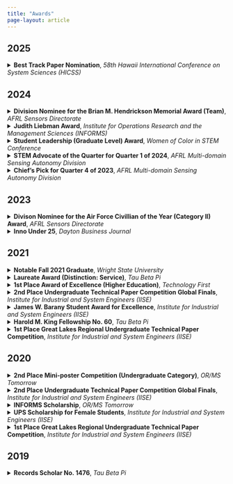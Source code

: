 ```yaml
---
title: "Awards"
page-layout: article
---
```


## 2025
<details>
  <summary><strong>Best Track Paper Nomination</strong>, <em>58th Hawaii International Conference on System Sciences (HICSS)</em></summary>
  <p>
  Nominated for the HICSS Decision Analytics and Service Science Track's best paper for "Zero-shot comparison of large language models (LLMs) reasoning abilities on long-text analogies" (19 papers nominated out of 132 accepted papers across 34 mini-tracks)
  </p>
  
  [HICSS58 Best Paper Nominations](https://docs.google.com/spreadsheets/d/1qSG3u03cW5Zv9st4hVcI5YvafGnbUr0r1i8HTLxtUGA/edit?gid=0#gid=0){.btn .btn-primary target="_blank"}
  [Read the paper](https://hdl.handle.net/10125/109034){.btn .btn-secondary target="_blank"}
  
</details>

## 2024
<details>
  <summary><strong>Division Nominee for the Brian M. Hendrickson Memorial Award (Team)</strong>, <em>AFRL Sensors Directorate</em></summary>
  <p>
  Award recognizes exceptional team research accomplishment in exploratory or advanced development and contribution of technology to the Air Force; Nominated by second-level supervisor (Division Chief) for contributions to the "Analogical Learning" team
  </p>
</details>
<details>
  <summary><strong>Judith Liebman Award</strong>, <em>Institute for Operations Research and the Management Sciences (INFORMS)</em></summary>
  <p>
  Award for student volunteers who have been "moving spirits" in their university, local chapter(s), and the Institute
  </p>
  
  [About INFORMS Judith Liebman Award](https://www.informs.org/Recognizing-Excellence/INFORMS-Prizes/Judith-Liebman-Award){.btn .btn-primary target="_blank"}
  
</details>
<details>
  <summary><strong>Student Leadership (Graduate Level) Award</strong>, <em>Women of Color in STEM Conference</em></summary>
  <p>
  Award given to a graduate student with a creative verve, accomplished academic record, & proven desire to help others succeed
  </p>
</details>
<details>
  <summary><strong>STEM Advocate of the Quarter for Quarter 1 of 2024</strong>, <em>AFRL Multi-domain Sensing Autonomy Division</em></summary>
  <p>
  Selected by second-level supervisor for involvement with TechFest Dayton, a K-12 STEM oureach expo
  </p>
</details>
<details>
  <summary><strong>Chief's Pick for Quarter 4 of 2023</strong>, <em>AFRL Multi-domain Sensing Autonomy Division</em></summary>
  <p>
  Selected by second-level supervisor for work contributions
  </p>
</details>

## 2023
<details>
  <summary><strong>Divison Nominee for the Air Force Civillian of the Year (Category II) Award</strong>, <em>AFRL Sensors Directorate</em></summary>
  <p>
  Nominated by second-level supervisor for work contributions throughout 2023; Category II corresponds to employees with equivalent rank between GS-9 and GS-11
  </p>
</details>
<details>
  <summary><strong>Inno Under 25</strong>, <em>Dayton Business Journal</em></summary>
  <p>
  Recognition of the top founders, entrepreneurs, innovators, and leaders under 25 in the Dayton ecosystem
  </p>
  
  [Dayton Business Journal Article](https://www.bizjournals.com/dayton/inno/stories/awards/2023/10/26/inno-under-25-award-winners.html?csrc=6398&utm_campaign=trueAnthemTrendingContent&utm_medium=trueAnthem&utm_source=facebook&fbclid=IwAR3vmw5ygqcaKExqzmcBwyW2xwFUZRGauStbmQllndwPR0KbtzkSh53rj3k){.btn .btn-primary target="_blank"}
  
</details>

## 2021
<details>
  <summary><strong>Notable Fall 2021 Graduate</strong>, <em>Wright State University</em></summary>
  <p>
  Featured as one of three notable students participating in Wright State University's Fall 2021 commencement ceremony
  </p>

  [Wright State University Newsroom Article](https://webapp2.wright.edu/web1/newsroom/2021/12/06/nearly-1200-students-to-graduate-at-wright-states-fall-commencement/){.btn .btn-primary target="_blank"}

</details>
<details>
  <summary><strong>Laureate Award (Distinction: Service)</strong>, <em>Tau Beta Pi</em></summary>
  <p>
  Award given annually to up to five student members who outstandingly exemplify the “spirit of liberal culture in engineering colleges” 
  </p>

  [About the Tau Beta Pi Laureate Award](https://www.tbp.org/awards.cfm?key=laureate){.btn .btn-primary target="_blank"}
  [Wright State University Newsroom Article](https://webapp2.wright.edu/web1/newsroom/2021/10/05/tau-beta-pi-trifecta/){.btn .btn-primary target="_blank"}

</details>
<details>
  <summary><strong>1st Place Award of Excellence (Higher Education)</strong>, <em>Technology First</em></summary>
  <p>
  Award given to one Dayton-area undergraduate project in the field of information technology (IT) or analytics among the three finalists
  </p>

  [Wright State University Newsroom Article](https://webapp2.wright.edu/web1/newsroom/2021/06/24/wright-state-business-students-capture-it-award-using-data-analytics-to-predict-pet-adoption/){.btn .btn-primary target="_blank"}

</details>
<details>
  <summary><strong>2nd Place Undergraduate Technical Paper Competition Global Finals</strong>, <em>Institute for Industrial and System Engineers (IISE)</em></summary>
  <p>
  Selected by a panel of judges among 10 global finalists; Co-author and presenter on project entitled "Putting a smile on redesigning: A dental facility layout problem"
  </p>
</details>
<details>
  <summary><strong>James W. Barany Student Award for Excellence</strong>, <em>Institute for Industrial and System Engineers (IISE)</em></summary>
  <p>
  Award given to a graduating senior who has brought distinction to industrial engineering at their institution
  </p>

  [Wright State University Newsroom Article](https://webapp2.wright.edu/web1/newsroom/2021/07/06/wright-state-graduate-student-kara-combs-receives-top-national-award-from-institute-of-industrial-and-systems-engineers/){.btn .btn-primary target="_blank"}

</details>
<details>
  <summary><strong>Harold M. King Fellowship No. 60</strong>, <em>Tau Beta Pi</em></summary>
  <p>
  Award based on merit to support Tau Beta Pi members pursuing graduate study (&lt;8.5% selection rate); Specific fellowship is given to a “recipient whose participation in his/her technical society is judged worthy of special mention” 
  </p>

  [List of 2021 -2022 Tau Beta Pi Fellows](https://tbp.org/memb/FellowsList/2021-22.cfm){.btn .btn-primary target="_blank"}
  [Wright State University Newsroom Article](https://webapp2.wright.edu/web1/newsroom/2021/10/05/tau-beta-pi-trifecta/){.btn .btn-primary target="_blank"}

</details>
<details>
  <summary><strong>1st Place Great Lakes Regional Undergraduate Technical Paper Competition</strong>, <em>Institute for Industrial and System Engineers (IISE)</em></summary>
  <p>
  Selected by a panel of judges to represent the Great Lakes region in the Global Finals at the IISE Annual Meeting with the project, “Putting a smile on redesigning: A dental facility layout problem” 
  </p>

  [Wright State University Newsroom Article](https://webapp2.wright.edu/web1/newsroom/2021/02/24/wright-state-industrial-and-systems-engineering-students-win-first-place-in-great-lakes-technical-paper-competition/){.btn .btn-primary target="_blank"}

</details>

## 2020
<details>
  <summary><strong>2nd Place Mini-poster Competition (Undergraduate Category)</strong>, <em>*OR/MS Tomorrow*</em></summary>
  <p>
  Selected by a panel of judges for the mini-poster on "Cramming questions: Quiz bowl set optimization"
  </p>

  [Competition Winners Announcement](https://www.informs.org/Publications/OR-MS-Tomorrow/OR-MS-Tomorrow-Mini-Poster-Competition-Winners){.btn .btn-primary target="_blank"}

</details>
<details>
  <summary><strong>2nd Place Undergraduate Technical Paper Competition Global Finals</strong>, <em>Institute for Industrial and System Engineers (IISE)</em></summary>
  <p>
  Selected by a panel of judges among 10 global finalists; Sole author on project entitled "Cramming questions: Quiz bowl set optimization"
  </p>
</details>
<details>
  <summary><strong>INFORMS Scholarship</strong>, <em>OR/MS Tomorrow</em></summary>
  <p>
  One of twelve scholarship receipents to attend the INFORMS Annual Meeting (at the time of the award the scholarship was exclusively for undergraduate students)
  </p>

  [About the INFORMS Scholarship](https://www.informs.org/Recognizing-Excellence/Scholarships/INFORMS-Scholarship){.btn .btn-primary target="_blank"}

</details>
<details>
  <summary><strong>UPS Scholarship for Female Students</strong>, <em>Institute for Industrial and System Engineers (IISE)</em></summary>
  <p>
  Awarded one of IISE's national scholarships for the 2020-2021 academic year
  </p>
</details>
<details>
  <summary><strong>1st Place Great Lakes Regional Undergraduate Technical Paper Competition</strong>, <em>Institute for Industrial and System Engineers (IISE)</em></summary>
  <p>
  Selected by a panel of judges to represent the Great Lakes region in the Global Finals at the IISE Annual Meeting with the project, "Cramming questions: Quiz bowl set optimization"
  </p>
</details>

## 2019
<details>
  <summary><strong>Records Scholar No. 1476</strong>, <em>Tau Beta Pi</em></summary>
  <p>
  Receiptient of one of Tau Beta Pi's undergraduate scholarships (56% selection rate)
  </p>

  [Scholar Biographies](https://tbp.org/memb/ScholarArchives/ScholarBios/ScholarBios19-20.pdf){.btn .btn-primary target="_blank"}

</details>
